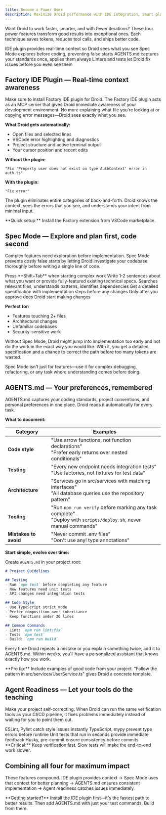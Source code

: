 ```yaml
---
title: Become a Power User
description: Maximize Droid performance with IDE integration, smart planning, and project optimization.
---
```


Want Droid to work faster, smarter, and with fewer iterations? These four power features transform good results into exceptional ones. Each technique saves tokens, reduces tool calls, and ships better code.

<CardGroup cols={2}>
  <Card title="Fewer Tool Calls" icon="plug">
    IDE plugin provides real-time context so Droid sees what you see
  </Card>
  <Card title="Better First Attempts" icon="bullseye">
    Spec Mode explores before coding, preventing false starts
  </Card>
  <Card title="Consistent Quality" icon="sparkles">
    AGENTS.md captures your standards once, applies them always
  </Card>
  <Card title="Self-Correcting Code" icon="circle-check">
    Linters and tests let Droid fix issues before you even see them
  </Card>
</CardGroup>

## Factory IDE Plugin — Real-time context awareness

Make sure to install Factory IDE plugin for Droid. The Factory IDE plugin acts as an MCP server that gives Droid immediate awareness of your development environment. No more explaining what file you're looking at or copying error messages—Droid sees exactly what you see.

**What Droid gets automatically:**
- Open files and selected lines
- VSCode error highlighting and diagnostics
- Project structure and active terminal output
- Your cursor position and recent edits

**Without the plugin:**
```
"Fix 'Property user does not exist on type AuthContext' error in auth.ts"
```

**With the plugin:**
```
"Fix error"
```

The plugin eliminates entire categories of back-and-forth. Droid knows the context, sees the errors that you see, and understands your intent from minimal input.

<Tip>
  **Quick setup:** Install the Factory extension from VSCode marketplace.
</Tip>

## Spec Mode — Explore and plan first, code second

Complex features need exploration before implementation. Spec Mode prevents costly false starts by letting Droid investigate your codebase thoroughly before writing a single line of code.

<Steps>
  <Step title="Activate Spec Mode">
    Press **Shift+Tab** when starting complex work
  </Step>
  <Step title="Describe your goal">
    Write 1-2 sentences about what you want or provide fully-featured existing technical specs.
  </Step>
  <Step title="Droid explores">
    Searches relevant files, understands patterns, identifies dependencies
  </Step>
  <Step title="Review the plan">
    Get a detailed specification with implementation steps before any changes
  </Step>
  <Step title="Approve and execute">
    Only after you approve does Droid start making changes
  </Step>
</Steps>

**Perfect for:**
- Features touching 2+ files
- Architectural changes
- Unfamiliar codebases
- Security-sensitive work

Without Spec Mode, Droid might jump into implementation too early and not do the work in the exact way you would like. With it, you get a detailed specification and a chance to correct the path before too many tokens are wasted.

<Note>
  Spec Mode isn't just for features—use it for complex debugging, refactoring, or any task where understanding comes before doing.
</Note>

## AGENTS.md — Your preferences, remembered

AGENTS.md captures your coding standards, project conventions, and personal preferences in one place. Droid reads it automatically for every task.

**What to document:**

| Category | Examples |
| --- | --- |
| **Code style** | "Use arrow functions, not function declarations" <br/> "Prefer early returns over nested conditionals" |
| **Testing** | "Every new endpoint needs integration tests" <br/> "Use factories, not fixtures for test data" |
| **Architecture** | "Services go in src/services with matching interfaces" <br/> "All database queries use the repository pattern" |
| **Tooling** | "Run `npm run verify` before marking any task complete" <br/> "Deploy with `scripts/deploy.sh`, never manual commands" |
| **Mistakes to avoid** | "Never commit .env files" <br/> "Don't use any! type annotations" |

**Start simple, evolve over time:**

Create `AGENTS.md` in your project root:
```markdown
# Project Guidelines

## Testing
- Run `npm test` before completing any feature
- New features need unit tests
- API changes need integration tests

## Code Style  
- Use TypeScript strict mode
- Prefer composition over inheritance
- Keep functions under 20 lines

## Common Commands
- Lint: `npm run lint:fix`
- Test: `npm test`
- Build: `npm run build`
```

Every time Droid repeats a mistake or you explain something twice, add it to AGENTS.md. Within weeks, you'll have a personalized assistant that knows exactly how you work.

<Tip>
  **Pro tip:** Include examples of good code from your project. "Follow the pattern in src/services/UserService.ts" gives Droid a concrete template.
</Tip>

## Agent Readiness — Let your tools do the teaching

Make your project self-correcting. When Droid can run the same verification tools as your CI/CD pipeline, it fixes problems immediately instead of waiting for you to point them out.

<CardGroup cols={2}>
  <Card title="Linters" icon="magnifying-glass">
    ESLint, Pylint catch style issues instantly
  </Card>
  <Card title="Type Checkers" icon="shield">
    TypeScript, mypy prevent type errors before runtime
  </Card>
  <Card title="Fast Tests" icon="gauge">
    Unit tests that run in seconds provide immediate feedback
  </Card>
  <Card title="Pre-commit Hooks" icon="hook">
    Husky, pre-commit ensure consistency before commits
  </Card>
</CardGroup>

<Warning>
  **Critical:** Keep verification fast. Slow tests will make the end-to-end work slower.
</Warning>

## Combining all four for maximum impact

These features compound. IDE plugin provides context → Spec Mode uses that context for better planning → AGENTS.md ensures consistent implementation → Agent readiness catches issues immediately.

<Note>
  **Getting started?** Install the IDE plugin first—it's the fastest path to better results. Then add AGENTS.md with just your test commands. Build from there.
</Note>
